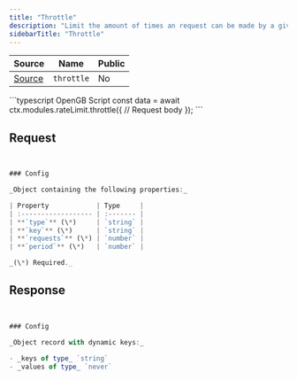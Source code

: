 ```yaml
---
title: "Throttle"
description: "Limit the amount of times an request can be made by a given key."
sidebarTitle: "Throttle"
---
```


| Source                                                                                                      | Name       | Public     |
| ----------------------------------------------------------------------------------------------------------- | ---------- | ---------- |
| [Source](https://github.com/rivet-gg/opengb-modules/tree/main/modules/rate_limit/scripts/throttle.ts) | `throttle` | No |

<RequestExample>
```typescript OpenGB Script
const data = await ctx.modules.rateLimit.throttle({
  // Request body
});
```

</RequestExample>

## Request

```typescript


### Config

_Object containing the following properties:_

| Property            | Type     |
| :------------------ | :------- |
| **`type`** (\*)     | `string` |
| **`key`** (\*)      | `string` |
| **`requests`** (\*) | `number` |
| **`period`** (\*)   | `number` |

_(\*) Required._

```

## Response

```typescript


### Config

_Object record with dynamic keys:_

- _keys of type_ `string`
- _values of type_ `never`

```
